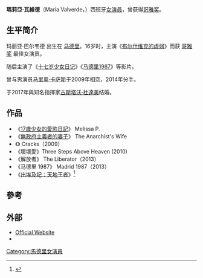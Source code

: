 {{noteTA
|T=zh-cn:玛丽亚·巴尔韦德; zh-tw:瑪莉亞·瓦維德;
|G1=Show
|G2=Movie
|1=zh-cn:玛丽亚; zh-tw:瑪莉亞;
|2=zh-cn:巴尔韦德; zh-tw:瓦維德;
|3=zh-cn:杜达梅尔; zh-tw:杜達美;
}}
{{Infobox person
| name            = María Valverde
| image           = María Valverde - Seminci 2012 (2).jpg
| imagesize       =
| alt             =
| caption         = María Valverde in 2012
| birth_name      = María Valverde Rodríguez
| birth_date      = {{Birth date and age|df=y|1987|3|24}}
| birth_place     = [[马德里|马德里]]
| death_date      = <!-- {{Death date and age|df=y|YYYY|MM|DD|YYYY|MM|DD}} Death date then birth -->
| death_place     =
| othername       =
| occupation      = 演員
| yearsactive     = 2003–
| spouse          = {{Marriage|[[古斯塔沃·杜達美|古斯塔沃·杜達美]]|2017}}
| partner         = 
| domesticpartner =
| website         = [http://www.mariavalverde.net/ www.mariavalverde.net]
}}

'''瑪莉亞·瓦維德 '''（María Valverde，{{bd|1987年|3月24日}}）西班牙[[女演員|女演員]]，曾获得[[哥雅奖|哥雅奖]]。

==生平简介==
玛丽亚·巴尔韦德 出生在 [[马德里|马德里]]。16岁时，主演《[[布尔什维克的虚弱|布尔什维克的虚弱]]》而获 [[哥雅奖|哥雅奖]] 最佳女演员。

随后主演了《[[十七岁少女日记|十七岁少女日记]]》《[[马德里1987|马德里1987]]》等影片。

曾与男演员[[马里奥·卡萨斯|马里奥·卡萨斯]]于2009年相恋，2014年分手。

于2017年與知名指揮家[[古斯塔沃·杜達美|古斯塔沃·杜達美]]结婚。

==作品==

*《[[17歲少女的愛慾日記|17歲少女的愛慾日記]]》 Melissa P.
*《[[無政府主義者的妻子|無政府主義者的妻子]]》 The Anarchist's Wife
*《{{link-en|裂縫（2009年電影）|Cracks|裂縫}}》 Cracks（2009）
*《壞壞愛》Three Steps Above Heaven (2010)
*《解放者》 The Liberator（2013）
*《马德里 1987》 Madrid 1987（2013）
*《[[出埃及記：天地王者|出埃及記：天地王者]]》<ref>{{Cite web |url=http://www.fansshare.com/news/maria-valverde-co-prepare-for-release-of-exodus-gods-kings/ |title=存档副本 |access-date=2014-12-15 |archive-date=2014-07-30 |archive-url=https://web.archive.org/web/20140730073238/http://www.fansshare.com/news/maria-valverde-co-prepare-for-release-of-exodus-gods-kings/ |dead-url=no }}</ref>

== 參考 ==
{{reflist}}

==外部==
{{Commons category|María Valverde}}
*[http://www.mariavalverde.net/ Official Website] {{Wayback|url=http://www.mariavalverde.net/ |date=20210218132849 }}
*{{IMDB name|id=1482999|name=María Valverde}}

{{Authority control}}
{{DEFAULTSORT:Valverde, María}}

[[Category:馬德里女演員|Category:馬德里女演員]]